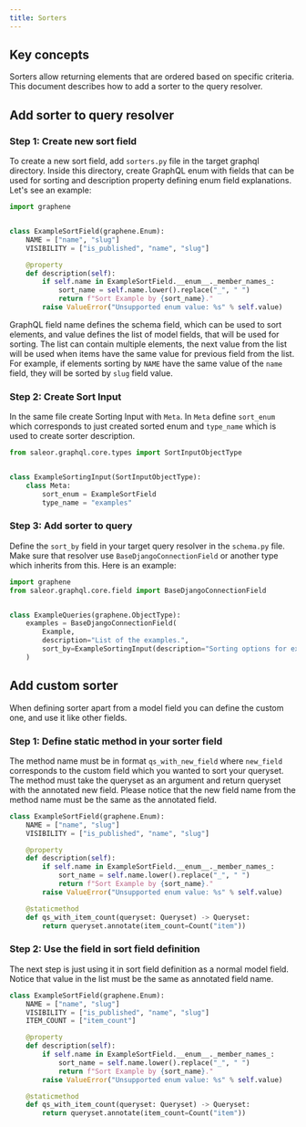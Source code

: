```yaml
---
title: Sorters
---
```


## Key concepts

Sorters allow returning elements that are ordered based on specific criteria.
This document describes how to add a sorter to the query resolver.

## Add sorter to query resolver

### Step 1: Create new sort field
To create a new sort field, add `sorters.py` file in the target graphql directory.
Inside this directory, create GraphQL enum with fields that can be used for sorting
and description property defining enum field explanations.
Let's see an example:

```python
import graphene


class ExampleSortField(graphene.Enum):
    NAME = ["name", "slug"]
    VISIBILITY = ["is_published", "name", "slug"]

    @property
    def description(self):
        if self.name in ExampleSortField.__enum__._member_names_:
            sort_name = self.name.lower().replace("_", " ")
            return f"Sort Example by {sort_name}."
        raise ValueError("Unsupported enum value: %s" % self.value)
```

GraphQL field name defines the schema field, which can be used to sort elements,
and value defines the list of model fields, that will be used for sorting. The list can contain
multiple elements, the next value from the list will be used when items have the same value
for previous field from the list. For example, if elements sorting by `NAME` have the same
value of the `name` field, they will be sorted by `slug` field value.

### Step 2: Create Sort Input
In the same file create Sorting Input with `Meta`. In `Meta` define `sort_enum` which
corresponds to just created sorted enum and `type_name` which is used to create sorter description.

```python
from saleor.graphql.core.types import SortInputObjectType


class ExampleSortingInput(SortInputObjectType):
    class Meta:
        sort_enum = ExampleSortField
        type_name = "examples"
```

### Step 3: Add sorter to query
Define the `sort_by` field in your target query resolver in the `schema.py` file. Make sure that resolver use
`BaseDjangoConnectionField` or another type which inherits from this. Here is an example:

```python {9}
import graphene
from saleor.graphql.core.field import BaseDjangoConnectionField


class ExampleQueries(graphene.ObjectType):
    examples = BaseDjangoConnectionField(
        Example,
        description="List of the examples.",
        sort_by=ExampleSortingInput(description="Sorting options for examples.")
    )
```

## Add custom sorter
When defining sorter apart from a model field you can define the custom one, and use it
like other fields.

### Step 1: Define static method in your sorter field
The method name must be in format `qs_with_new_field` where `new_field` corresponds
to the custom field which you wanted to sort your queryset. The method must take the
queryset as an argument and return queryset with the annotated new field.
Please notice that the new field name from the method name must be the same as the annotated field.


```python {12-14}
class ExampleSortField(graphene.Enum):
    NAME = ["name", "slug"]
    VISIBILITY = ["is_published", "name", "slug"]

    @property
    def description(self):
        if self.name in ExampleSortField.__enum__._member_names_:
            sort_name = self.name.lower().replace("_", " ")
            return f"Sort Example by {sort_name}."
        raise ValueError("Unsupported enum value: %s" % self.value)

    @staticmethod
    def qs_with_item_count(queryset: Queryset) -> Queryset:
        return queryset.annotate(item_count=Count("item"))
```

### Step 2: Use the field in sort field definition
The next step is just using it in sort field definition as a normal model field.
Notice that value in the list must be the same as annotated field name.

```python {4}
class ExampleSortField(graphene.Enum):
    NAME = ["name", "slug"]
    VISIBILITY = ["is_published", "name", "slug"]
    ITEM_COUNT = ["item_count"]

    @property
    def description(self):
        if self.name in ExampleSortField.__enum__._member_names_:
            sort_name = self.name.lower().replace("_", " ")
            return f"Sort Example by {sort_name}."
        raise ValueError("Unsupported enum value: %s" % self.value)

    @staticmethod
    def qs_with_item_count(queryset: Queryset) -> Queryset:
        return queryset.annotate(item_count=Count("item"))
```
